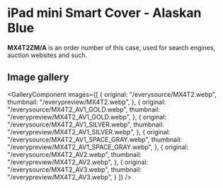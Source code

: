 
# iPad mini Smart Cover - Alaskan Blue

<Callout type='info' emoji='👉🏻'>**MX4T2ZM/A** is an order number of this case, used for search engines, auction websites and such.</Callout>

## Image gallery

<GalleryComponent
    images={[
      {
        original: "/everysource/MX4T2.webp",
        thumbnail: "/everypreview/MX4T2.webp",
      },
      {
        original: "/everysource/MX4T2_AV1_GOLD.webp",
        thumbnail: "/everypreview/MX4T2_AV1_GOLD.webp",
      },
      {
        original: "/everysource/MX4T2_AV1_SILVER.webp",
        thumbnail: "/everypreview/MX4T2_AV1_SILVER.webp",
      },
      {
        original: "/everysource/MX4T2_AV1_SPACE_GRAY.webp",
        thumbnail: "/everypreview/MX4T2_AV1_SPACE_GRAY.webp",
      },
      {
        original: "/everysource/MX4T2_AV2.webp",
        thumbnail: "/everypreview/MX4T2_AV2.webp",
      },
      {
        original: "/everysource/MX4T2_AV3.webp",
        thumbnail: "/everypreview/MX4T2_AV3.webp",
      }
    ]}
  />
